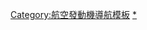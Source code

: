 {{template category
|type  = navbox
|topic = 
}}

[[Category:航空發動機導航模板|Category:航空發動機導航模板]]
[[Category:飛行器發動機製造商|*]]